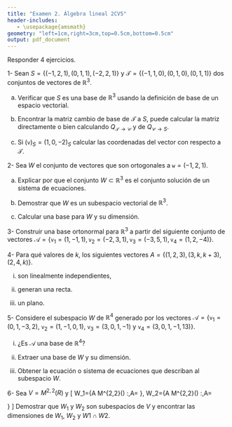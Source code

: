 ```yaml
---
title: "Examen 2. Álgebra lineal 2CV5"
header-includes:
   - \usepackage{amsmath}
geometry: "left=1cm,right=3cm,top=0.5cm,bottom=0.5cm"   
output: pdf_document
---
```


Responder 4 ejercicios.

1- Sean $S=\{(-1,2,1),(0,1,1),(-2,2,1)\}$ y $\mathcal{T}=\{(-1,1,0),(0,1,0),(0,1,1)\}$ dos conjuntos de vectores de $\mathbb{R}^{3}$. 

 a) Verificar que $S$ es una base de $\mathbb{R}^3$ usando la definición de base de un espacio vectorial.
 
 b) Encontrar la matriz cambio de base de $\mathcal{T}$ a $S$, puede calcular la matriz directamente o bien calculando $Q_{\mathcal{T}\rightarrow \mathcal{C}}$ y de $Q_{\mathcal{C}\rightarrow S}$.
 
 c) Si $(\mathtt{v})_{S}=(1,0,-2)_{S}$ calcular las coordenadas del vector con respecto a $\mathcal{T}$.

2- Sea $W$ el conjunto de vectores que son ortogonales a $\mathtt{w}=(-1,2,1)$. 
 
  a) Explicar por que el conjunto $W\subset \mathbb{R}^3$ es el conjunto solución de un sistema de ecuaciones.
  
  b) Demostrar que $W$ es un subespacio vectorial de $\mathbb{R}^{3}$.
  
  c) Calcular una base para $W$ y su dimensión.
  
3- Construir una base ortonormal para $\mathbb{R}^3$ a partir del siguiente conjunto de vectores $\mathcal{A}=\{\mathtt{v}_1=(1,-1,1),\mathtt{v}_2=(-2,3,1), \mathtt{v}_3=(-3,5,1),\mathtt{v}_4=(1,2,-4)\}$. 

4- Para qué valores de $k$, los siguientes vectores $A=\{(1,2,3), (3,k,k+3),(2,4,k)\}$.

 i) son linealmente independientes,  
 
 ii) generan una recta.
 
 iii) un plano.
 
 5- Considere el subespacio $W$ de $\mathbb{R}^4$ generado por los vectores $\mathcal{A}=\{\mathtt{v}_1=(0,1,-3,2)$, $\mathtt{v}_2=(1,-1,0,1)$, $\mathtt{v}_3=(3,0,1,-1)$ y $\mathtt{v}_4=(3,0,1,-1,13)\}$.
 
  i) ¿Es $\mathcal{A}$ una base de $\mathbb{R}^4$?
  
  ii) Extraer una base de $W$ y su dimensión.
  
  iii) Obtener la ecuación o sistema de ecuaciones que describan al subespacio $W$.
  
6- Sea $V =M^{2,2}(R)$ y
\[
W_1=\Big\{A \in M^{2,2}(\mathbb{R}) :\,A= \begin{pmatrix} a & -b \\ b & a 
\end{pmatrix}\Big\},\quad 
W_2=\Big\{A \in M^{2,2}(\mathbb{R}) :\,A= \begin{pmatrix} 0 & -a \\ a & c 
\end{pmatrix}\Big\}
\]
Demostrar que $W_1$ y $W_2$ son subespacios de $V$ y encontrar las dimensiones de $W_1$, $W_2$ y
$W1 \cap W2$.

